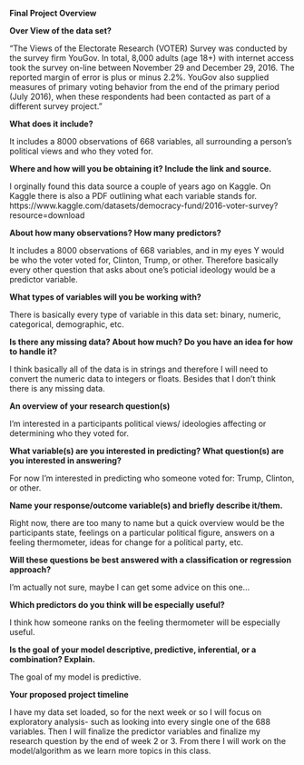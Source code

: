 
**Final Project Overview**

**Over View of the data set?**

"The Views of the Electorate Research (VOTER) Survey was conducted by the survey firm YouGov. In total, 8,000 adults (age 18+) with internet access took the survey on-line between November 29 and December 29, 2016. The reported margin of error is plus or minus 2.2%. YouGov also supplied measures of primary voting behavior from the end of the primary period (July 2016), when these respondents had been contacted as part of a different survey project."

**What does it include?**

It includes a 8000 observations of 668 variables, all surrounding a person's political views and who they voted for.

**Where and how will you be obtaining it? Include the link and source.**

I orginally found this data source a couple of years ago on Kaggle. On Kaggle there is also a PDF outlining what each variable stands for.
https://www.kaggle.com/datasets/democracy-fund/2016-voter-survey?resource=download

**About how many observations? How many predictors?**

It includes a 8000 observations of 668 variables, and in my eyes Y would be who the voter voted for, Clinton, Trump, or other. Therefore basically every other question that asks about one's poticial ideology would be a predictor variable.


**What types of variables will you be working with?**

There is basically every type of variable in this data set: binary, numeric, categorical, demographic, etc. 

**Is there any missing data? About how much? Do you have an idea for how to handle it?**

I think basically all of the data is in strings and therefore I will need to convert the numeric data to integers or floats. Besides that I don't think there is any missing data.

**An overview of your research question(s)**

I'm interested in a participants political views/ ideologies affecting or determining who they voted for.

**What variable(s) are you interested in predicting? What question(s) are you interested in answering?**

For now I'm interested in predicting who someone voted for: Trump, Clinton, or other.

**Name your response/outcome variable(s) and briefly describe it/them.**

Right now, there are too many to name but a quick overview would be the participants state, feelings on a particular political figure, answers on a feeling thermometer, ideas for change for a political party, etc. 

**Will these questions be best answered with a classification or regression approach?**

I'm actually not sure, maybe I can get some advice on this one...

**Which predictors do you think will be especially useful?**

I think how someone ranks on the feeling thermometer will be especially useful. 

**Is the goal of your model descriptive, predictive, inferential, or a combination? Explain.**

The goal of my model is predictive. 

**Your proposed project timeline**

I have my data set loaded, so for the next week or so I will focus on exploratory analysis- such as looking into every single one of the 688 variables. Then I will finalize the predictor variables and finalize my research question by the end of week 2 or 3. From there I will work on the model/algorithm as we learn more topics in this class. 